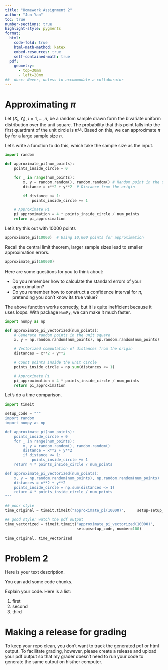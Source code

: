 ```yaml
---
title: "Homework Assignment 2"
author: "Jun Yan"
toc: true
number-sections: true
highlight-style: pygments
format: 
  html: 
    code-fold: true
    html-math-method: katex
    embed-resources: true
    self-contained-math: true	
  pdf: 
    geometry: 
      - top=30mm
      - left=20mm
##  docx: Never, unless to accommodate a collaborator
---
```


# Approximating $\pi$

Let $(X_i, Y_i)$, $i = 1, \ldots, n$, be a random sample drawn form
the bivariate uniform distribution over the unit square. 
The probability that this point falls into the
first quardrant of the unit circle is $\pi / 4$. Based on this, we
can approximate $\pi$ by
\begin{equation*}
  \hat\pi_n = \frac{4 \sum_{i=1}^n I(X_i^2 + Y_i^2 < 1)}{n},
\end{equation*}
for a large sample size $n$.

Let's write a function to do this, which take the sample size as
the input.
```python
import random

def approximate_pi(num_points):
    points_inside_circle = 0

    for _ in range(num_points):
        x, y = random.random(), random.random() # Random point in the unit square
        distance = x**2 + y**2  # Distance from the origin

        if distance <= 1:
            points_inside_circle += 1

    # Approximate Pi
    pi_approximation = 4 * points_inside_circle / num_points
    return pi_approximation
```

Let's try this out with 10000 points
```python
approximate_pi(10000)  # Using 10,000 points for approximation
```

Recall the central limit theorem, larger sample sizes lead
to smaller approximation errors. 
```python
approximate_pi(160000)
```

Here are some questions for you to think about:

+ Do you remember how to calculate the standard errors of your
approximation?
+ Do you remember how to construct a confidence interval for $\pi$, 
pretending you don't know its true value?

The above function works correctly, but it is quite inefficient because it uses loops. With package `NumPy`, we can make it much faster.
```python
import numpy as np

def approximate_pi_vectorized(num_points):
    # Generate random points in the unit square
    x, y = np.random.random(num_points), np.random.random(num_points)

    # Vectorized computation of distances from the origin
    distances = x**2 + y**2

    # Count points inside the unit circle
    points_inside_circle = np.sum(distances <= 1)

    # Approximate Pi
    pi_approximation = 4 * points_inside_circle / num_points
    return pi_approximation
```

Let's do a time comparison.
```python
import timeit

setup_code = """
import random
import numpy as np

def approximate_pi(num_points):
    points_inside_circle = 0
    for _ in range(num_points):
        x, y = random.random(), random.random()
        distance = x**2 + y**2
        if distance <= 1:
            points_inside_circle += 1
    return 4 * points_inside_circle / num_points

def approximate_pi_vectorized(num_points):
    x, y = np.random.random(num_points), np.random.random(num_points)
    distances = x**2 + y**2
    points_inside_circle = np.sum(distances <= 1)
    return 4 * points_inside_circle / num_points
"""

## poor style
time_original = timeit.timeit("approximate_pi(10000)",     setup=setup_code,   number=100)

## good style; watch the pdf output
time_vectorized = timeit.timeit("approximate_pi_vectorized(10000)",
                                setup=setup_code, number=100)

time_original, time_vectorized
```


# Problem 2

Here is your text description.

You can add some code chunks.

Explain your code.  Here is a list:

1. first
1. second
1. third

# Making a release for grading

To keep your repo clean, you don't want to track the generated
pdf or html output. To facilitate grading, however, please 
create a release and upload your pdf output so that my grader
doesn't need to run your code to generate the same output on
his/her computer.
